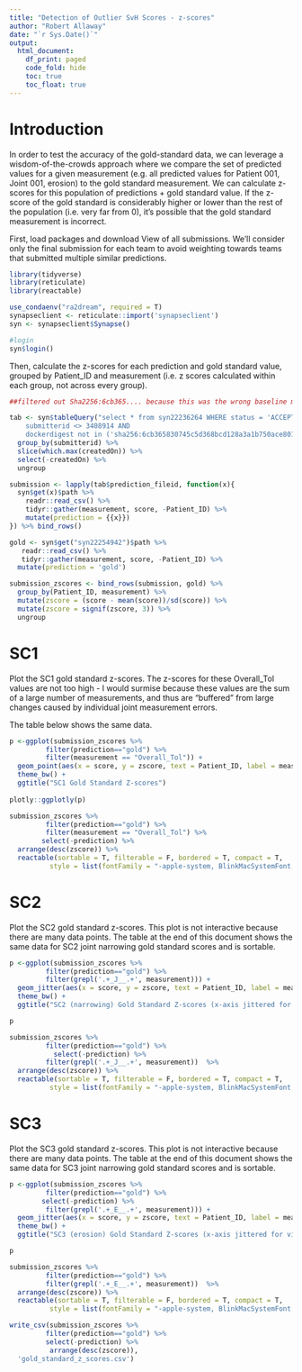 ```yaml
---
title: "Detection of Outlier SvH Scores - z-scores"
author: "Robert Allaway"
date: "`r Sys.Date()`"
output:
  html_document:
    df_print: paged
    code_fold: hide
    toc: true
    toc_float: true
---
```


# Introduction 

In order to test the accuracy of the gold-standard data, we can leverage a wisdom-of-the-crowds approach where we compare the set of predicted values for a given measurement (e.g. all predicted values for Patient 001, Joint 001, erosion) to the gold standard measurement. We can calculate z-scores for this population of predictions + gold standard value. If the z-score of the gold standard is considerably higher or lower than the rest of the population (i.e. very far from 0), it's possible that the gold standard measurement is incorrect. 

First, load packages and download View of all submissions. We'll consider only the final submission for each team to avoid weighting towards teams that submitted multiple similar predictions. 

```r
library(tidyverse)
library(reticulate)
library(reactable)

use_condaenv("ra2dream", required = T)
synapseclient <- reticulate::import('synapseclient')
syn <- synapseclient$Synapse()

```

```r
#login
syn$login()

```

Then, calculate the z-scores for each prediction and gold standard value, grouped by Patient_ID and measurement (i.e. z scores calculated within each group, not across every group).

```r
##filtered out Sha2256:6cb365.... because this was the wrong baseline model; we re-ran with the correct baseline (sha:2d72ae6...)

tab <- syn$tableQuery("select * from syn22236264 WHERE status = 'ACCEPTED' AND 
    submitterid <> 3408914 AND
    dockerdigest not in ('sha256:6cb365830745c5d368bcd128a3a1b750ace801da281356a5a623237408c10a3d')")$asDataFrame() %>% 
  group_by(submitterid) %>% 
  slice(which.max(createdOn)) %>%
  select(-createdOn) %>% 
  ungroup

submission <- lapply(tab$prediction_fileid, function(x){
  syn$get(x)$path %>% 
    readr::read_csv() %>% 
    tidyr::gather(measurement, score, -Patient_ID) %>% 
    mutate(prediction = {{x}})
}) %>% bind_rows()

gold <- syn$get("syn22254942")$path %>% 
   readr::read_csv() %>% 
   tidyr::gather(measurement, score, -Patient_ID) %>% 
  mutate(prediction = 'gold')

submission_zscores <- bind_rows(submission, gold) %>%
  group_by(Patient_ID, measurement) %>%
  mutate(zscore = (score - mean(score))/sd(score)) %>%
  mutate(zscore = signif(zscore, 3)) %>%
  ungroup

```

# SC1 

Plot the SC1 gold standard z-scores. The z-scores for these Overall_Tol values are not too high - I would surmise because these values are the sum of a large number of measurements, and thus are "buffered" from large changes caused by individual joint measurement errors. 

The table below shows the same data. 

```r

p <-ggplot(submission_zscores %>% 
         filter(prediction=="gold") %>% 
         filter(measurement == "Overall_Tol")) +
  geom_point(aes(x = score, y = zscore, text = Patient_ID, label = measurement)) +
  theme_bw() +
  ggtitle("SC1 Gold Standard Z-scores")
  
plotly::ggplotly(p)

submission_zscores %>% 
         filter(prediction=="gold") %>% 
         filter(measurement == "Overall_Tol") %>%
        select(-prediction) %>% 
  arrange(desc(zscore)) %>% 
  reactable(sortable = T, filterable = F, bordered = T, compact = T,
          style = list(fontFamily = "-apple-system, BlinkMacSystemFont, Segoe UI, Helvetica, Arial, sans-serif"))

```

# SC2

Plot the SC2 gold standard z-scores. This plot is not interactive because there are many data points. 
The table at the end of this document shows the same data for SC2 joint narrowing gold standard scores and is sortable.

```r

p <-ggplot(submission_zscores %>% 
         filter(prediction=="gold") %>% 
         filter(grepl('.+_J__.+', measurement))) +
  geom_jitter(aes(x = score, y = zscore, text = Patient_ID, label = measurement)) +
  theme_bw() +
  ggtitle("SC2 (narrowing) Gold Standard Z-scores (x-axis jittered for visualization)")

p

submission_zscores %>% 
         filter(prediction=="gold") %>% 
           select(-prediction) %>% 
         filter(grepl('.+_J__.+', measurement))  %>%
  arrange(desc(zscore)) %>% 
  reactable(sortable = T, filterable = F, bordered = T, compact = T,
          style = list(fontFamily = "-apple-system, BlinkMacSystemFont, Segoe UI, Helvetica, Arial, sans-serif"))
```


# SC3

Plot the SC3 gold standard z-scores. This plot is not interactive because there are many data points. 
The table at the end of this document shows the same data for SC3 joint narrowing gold standard scores and is sortable.

```r

p <-ggplot(submission_zscores %>% 
         filter(prediction=="gold") %>% 
        select(-prediction) %>% 
         filter(grepl('.+_E__.+', measurement))) +
  geom_jitter(aes(x = score, y = zscore, text = Patient_ID, label = measurement)) +
  theme_bw() +  
  ggtitle("SC3 (erosion) Gold Standard Z-scores (x-axis jittered for visualization)")

p

submission_zscores %>% 
         filter(prediction=="gold") %>% 
         filter(grepl('.+_E__.+', measurement))  %>%
  arrange(desc(zscore)) %>% 
  reactable(sortable = T, filterable = F, bordered = T, compact = T,
          style = list(fontFamily = "-apple-system, BlinkMacSystemFont, Segoe UI, Helvetica, Arial, sans-serif"))
```


```r
write_csv(submission_zscores %>% 
         filter(prediction=="gold") %>% 
         select(-prediction) %>% 
          arrange(desc(zscore)),
  'gold_standard_z_scores.csv')
```
